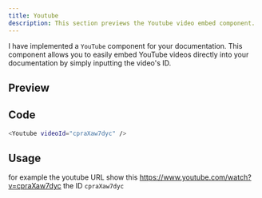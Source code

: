 ```yaml
---
title: Youtube
description: This section previews the Youtube video embed component.
---
```


I have implemented a `YouTube` component for your documentation. This component allows you to easily embed YouTube videos directly into your documentation by simply inputting the video's ID.

## Preview

<Youtube videoId="cpraXaw7dyc" />

## Code

```bash
<Youtube videoId="cpraXaw7dyc" />
```

## Usage

for example the youtube URL show this https://www.youtube.com/watch?v=cpraXaw7dyc the ID `cpraXaw7dyc`
